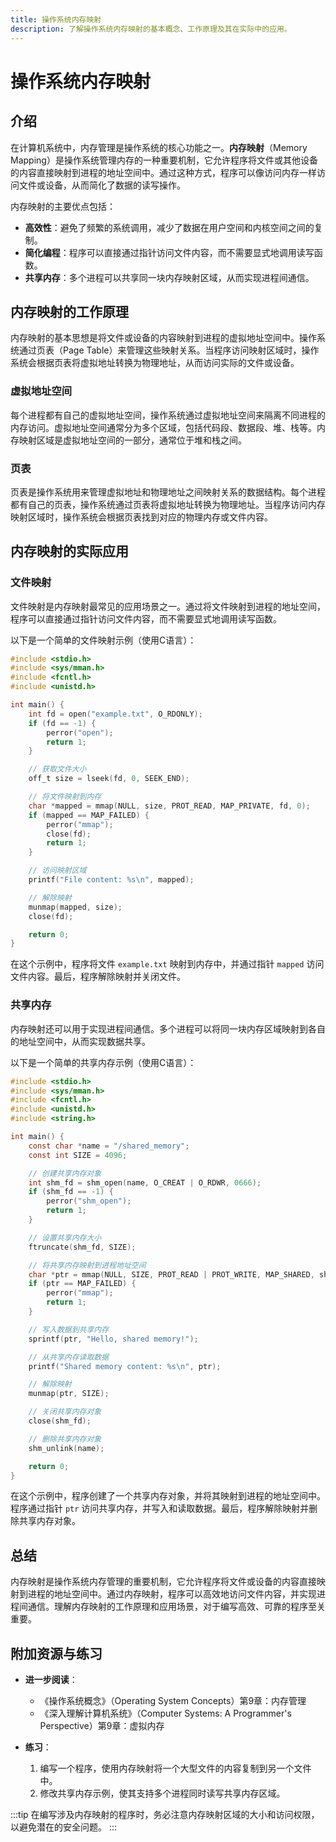 ```yaml
---
title: 操作系统内存映射
description: 了解操作系统内存映射的基本概念、工作原理及其在实际中的应用。
---
```


# 操作系统内存映射

## 介绍

在计算机系统中，内存管理是操作系统的核心功能之一。**内存映射**（Memory Mapping）是操作系统管理内存的一种重要机制，它允许程序将文件或其他设备的内容直接映射到进程的地址空间中。通过这种方式，程序可以像访问内存一样访问文件或设备，从而简化了数据的读写操作。

内存映射的主要优点包括：
- **高效性**：避免了频繁的系统调用，减少了数据在用户空间和内核空间之间的复制。
- **简化编程**：程序可以直接通过指针访问文件内容，而不需要显式地调用读写函数。
- **共享内存**：多个进程可以共享同一块内存映射区域，从而实现进程间通信。

## 内存映射的工作原理

内存映射的基本思想是将文件或设备的内容映射到进程的虚拟地址空间中。操作系统通过页表（Page Table）来管理这些映射关系。当程序访问映射区域时，操作系统会根据页表将虚拟地址转换为物理地址，从而访问实际的文件或设备。

### 虚拟地址空间

每个进程都有自己的虚拟地址空间，操作系统通过虚拟地址空间来隔离不同进程的内存访问。虚拟地址空间通常分为多个区域，包括代码段、数据段、堆、栈等。内存映射区域是虚拟地址空间的一部分，通常位于堆和栈之间。

### 页表

页表是操作系统用来管理虚拟地址和物理地址之间映射关系的数据结构。每个进程都有自己的页表，操作系统通过页表将虚拟地址转换为物理地址。当程序访问内存映射区域时，操作系统会根据页表找到对应的物理内存或文件内容。

## 内存映射的实际应用

### 文件映射

文件映射是内存映射最常见的应用场景之一。通过将文件映射到进程的地址空间，程序可以直接通过指针访问文件内容，而不需要显式地调用读写函数。

以下是一个简单的文件映射示例（使用C语言）：

```c
#include <stdio.h>
#include <sys/mman.h>
#include <fcntl.h>
#include <unistd.h>

int main() {
    int fd = open("example.txt", O_RDONLY);
    if (fd == -1) {
        perror("open");
        return 1;
    }

    // 获取文件大小
    off_t size = lseek(fd, 0, SEEK_END);

    // 将文件映射到内存
    char *mapped = mmap(NULL, size, PROT_READ, MAP_PRIVATE, fd, 0);
    if (mapped == MAP_FAILED) {
        perror("mmap");
        close(fd);
        return 1;
    }

    // 访问映射区域
    printf("File content: %s\n", mapped);

    // 解除映射
    munmap(mapped, size);
    close(fd);

    return 0;
}
```

在这个示例中，程序将文件 `example.txt` 映射到内存中，并通过指针 `mapped` 访问文件内容。最后，程序解除映射并关闭文件。

### 共享内存

内存映射还可以用于实现进程间通信。多个进程可以将同一块内存区域映射到各自的地址空间中，从而实现数据共享。

以下是一个简单的共享内存示例（使用C语言）：

```c
#include <stdio.h>
#include <sys/mman.h>
#include <fcntl.h>
#include <unistd.h>
#include <string.h>

int main() {
    const char *name = "/shared_memory";
    const int SIZE = 4096;

    // 创建共享内存对象
    int shm_fd = shm_open(name, O_CREAT | O_RDWR, 0666);
    if (shm_fd == -1) {
        perror("shm_open");
        return 1;
    }

    // 设置共享内存大小
    ftruncate(shm_fd, SIZE);

    // 将共享内存映射到进程地址空间
    char *ptr = mmap(NULL, SIZE, PROT_READ | PROT_WRITE, MAP_SHARED, shm_fd, 0);
    if (ptr == MAP_FAILED) {
        perror("mmap");
        return 1;
    }

    // 写入数据到共享内存
    sprintf(ptr, "Hello, shared memory!");

    // 从共享内存读取数据
    printf("Shared memory content: %s\n", ptr);

    // 解除映射
    munmap(ptr, SIZE);

    // 关闭共享内存对象
    close(shm_fd);

    // 删除共享内存对象
    shm_unlink(name);

    return 0;
}
```

在这个示例中，程序创建了一个共享内存对象，并将其映射到进程的地址空间中。程序通过指针 `ptr` 访问共享内存，并写入和读取数据。最后，程序解除映射并删除共享内存对象。

## 总结

内存映射是操作系统内存管理的重要机制，它允许程序将文件或设备的内容直接映射到进程的地址空间中。通过内存映射，程序可以高效地访问文件内容，并实现进程间通信。理解内存映射的工作原理和应用场景，对于编写高效、可靠的程序至关重要。

## 附加资源与练习

- **进一步阅读**：
  - 《操作系统概念》（Operating System Concepts）第9章：内存管理
  - 《深入理解计算机系统》（Computer Systems: A Programmer's Perspective）第9章：虚拟内存

- **练习**：
  1. 编写一个程序，使用内存映射将一个大型文件的内容复制到另一个文件中。
  2. 修改共享内存示例，使其支持多个进程同时读写共享内存区域。

:::tip
在编写涉及内存映射的程序时，务必注意内存映射区域的大小和访问权限，以避免潜在的安全问题。
:::